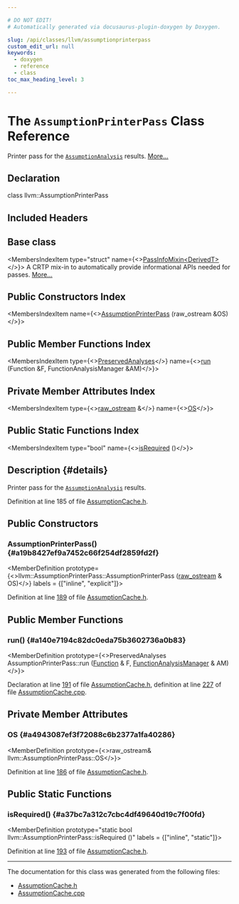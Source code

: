 ```yaml
---

# DO NOT EDIT!
# Automatically generated via docusaurus-plugin-doxygen by Doxygen.

slug: /api/classes/llvm/assumptionprinterpass
custom_edit_url: null
keywords:
  - doxygen
  - reference
  - class
toc_max_heading_level: 3

---
```





# The `AssumptionPrinterPass` Class Reference

<DoxygenPage pluginConfig={pluginConfig}>

Printer pass for the <code><a href="/docs/api/classes/llvm/assumptionanalysis">AssumptionAnalysis</a></code> results. <a href="#details">More...</a>

## Declaration

<CodeBlock>class llvm::AssumptionPrinterPass</CodeBlock>

## Included Headers

<IncludesList>
<IncludesListItem
  filePath="llvm/Analysis/AssumptionCache.h"
  permalink="/docs/api/files/include/include/llvm/include/llvm/analysis/assumptioncache-h"
  isLocal="true" />
</IncludesList>

## Base class

<MembersIndex>

<MembersIndexItem
  type="struct"
  name={<><a href="/docs/api/structs/llvm/passinfomixin">PassInfoMixin&lt;DerivedT&gt;</a></>}>
A CRTP mix-in to automatically provide informational APIs needed for passes. <a href="/docs/api/structs/llvm/passinfomixin/#details">More...</a>
</MembersIndexItem>

</MembersIndex>

## Public Constructors Index

<MembersIndex>

<MembersIndexItem
  name={<><a href="#a19b8427ef9a7452c66f254df2859fd2f">AssumptionPrinterPass</a> (raw&#95;ostream &amp;OS)</>}>
</MembersIndexItem>

</MembersIndex>

## Public Member Functions Index

<MembersIndex>

<MembersIndexItem
  type={<><a href="/docs/api/classes/llvm/preservedanalyses">PreservedAnalyses</a></>}
  name={<><a href="#a140e7194c82dc0eda75b3602736a0b83">run</a> (Function &amp;F, FunctionAnalysisManager &amp;AM)</>}>
</MembersIndexItem>

</MembersIndex>

## Private Member Attributes Index

<MembersIndex>

<MembersIndexItem
  type={<><a href="/docs/api/classes/llvm/raw-ostream">raw&#95;ostream</a> &amp;</>}
  name={<><a href="#a4943087ef3f72088c6b2377a1fa40286">OS</a></>}>
</MembersIndexItem>

</MembersIndex>

## Public Static Functions Index

<MembersIndex>

<MembersIndexItem
  type="bool"
  name={<><a href="#a37bc7a312c7cbc4df49640d19c7f00fd">isRequired</a> ()</>}>
</MembersIndexItem>

</MembersIndex>

## Description {#details}

Printer pass for the <code><a href="/docs/api/classes/llvm/assumptionanalysis">AssumptionAnalysis</a></code> results.

Definition at line 185 of file <a href="/docs/api/files/include/include/llvm/include/llvm/analysis/assumptioncache-h">AssumptionCache.h</a>.

<SectionDefinition>

## Public Constructors

### AssumptionPrinterPass() {#a19b8427ef9a7452c66f254df2859fd2f}

<MemberDefinition
  prototype={<>llvm::AssumptionPrinterPass::AssumptionPrinterPass (<a href="/docs/api/classes/llvm/raw-ostream">raw&#95;ostream</a> &amp; OS)</>}
  labels = {["inline", "explicit"]}>

Definition at line <a href="/docs/api/files/include/include/llvm/include/llvm/analysis/assumptioncache-h/#l00189">189</a> of file <a href="/docs/api/files/include/include/llvm/include/llvm/analysis/assumptioncache-h">AssumptionCache.h</a>.
</MemberDefinition>

</SectionDefinition>

<SectionDefinition>

## Public Member Functions

### run() {#a140e7194c82dc0eda75b3602736a0b83}

<MemberDefinition
  prototype={<>PreservedAnalyses AssumptionPrinterPass::run (<a href="/docs/api/classes/llvm/function">Function</a> &amp; F, <a href="/docs/api/namespaces/llvm/#adce09a5a0de0e3177eb00e932734af2f">FunctionAnalysisManager</a> &amp; AM)</>}>

Declaration at line <a href="/docs/api/files/include/include/llvm/include/llvm/analysis/assumptioncache-h/#l00191">191</a> of file <a href="/docs/api/files/include/include/llvm/include/llvm/analysis/assumptioncache-h">AssumptionCache.h</a>, definition at line <a href="/docs/api/files/lib/lib/analysis/assumptioncache-cpp/#l00227">227</a> of file <a href="/docs/api/files/lib/lib/analysis/assumptioncache-cpp">AssumptionCache.cpp</a>.
</MemberDefinition>

</SectionDefinition>

<SectionDefinition>

## Private Member Attributes

### OS {#a4943087ef3f72088c6b2377a1fa40286}

<MemberDefinition
  prototype={<>raw&#95;ostream&amp; llvm::AssumptionPrinterPass::OS</>}>

Definition at line <a href="/docs/api/files/include/include/llvm/include/llvm/analysis/assumptioncache-h/#l00186">186</a> of file <a href="/docs/api/files/include/include/llvm/include/llvm/analysis/assumptioncache-h">AssumptionCache.h</a>.
</MemberDefinition>

</SectionDefinition>

<SectionDefinition>

## Public Static Functions

### isRequired() {#a37bc7a312c7cbc4df49640d19c7f00fd}

<MemberDefinition
  prototype="static bool llvm::AssumptionPrinterPass::isRequired ()"
  labels = {["inline", "static"]}>

Definition at line <a href="/docs/api/files/include/include/llvm/include/llvm/analysis/assumptioncache-h/#l00193">193</a> of file <a href="/docs/api/files/include/include/llvm/include/llvm/analysis/assumptioncache-h">AssumptionCache.h</a>.
</MemberDefinition>

</SectionDefinition>

<hr/>

The documentation for this class was generated from the following files:

<ul>
<li><a href="/docs/api/files/include/include/llvm/include/llvm/analysis/assumptioncache-h">AssumptionCache.h</a></li>
<li><a href="/docs/api/files/lib/lib/analysis/assumptioncache-cpp">AssumptionCache.cpp</a></li>
</ul>

</DoxygenPage>
